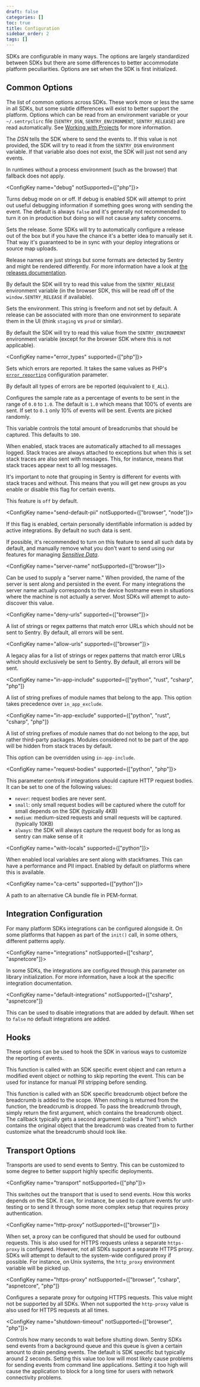 ```yaml
---
draft: false
categories: []
toc: true
title: Configuration
sidebar_order: 2
tags: []
---
```


SDKs are configurable in many ways. The options are largely standardized between SDKs but there are
some differences to better accommodate platform peculiarities. Options are set when the SDK is first
initialized.

<PlatformContent includePath="configuration/config-intro" />

## Common Options

The list of common options across SDKs. These work more or less the same in all SDKs, but some
subtle differences will exist to better support the platform. Options which can be read from an environment variable or your `~/.sentryclirc` file (`SENTRY_DSN`, `SENTRY_ENVIRONMENT`, `SENTRY_RELEASE`) are read automatically. See [Working with Projects](/cli/configuration/#sentry-cli-working-with-projects) for more information.

<ConfigKey name="dsn"><markdown>

The _DSN_ tells the SDK where to send the events to. If this value is not
provided, the SDK will try to read it from the `SENTRY_DSN` environment
variable. If that variable also does not exist, the SDK will just not send any
events.

In runtimes without a process environment (such as the browser) that fallback does not apply.

</markdown></ConfigKey>


<ConfigKey name="debug" notSupported={["php"]}><markdown>

Turns debug mode on or off. If debug is enabled SDK will attempt to print out useful debugging
information if something goes wrong with sending the event. The default is always `false` and
it's generally not recommended to turn it on in production but doing so will not cause any
safety concerns.

</markdown></ConfigKey>

<ConfigKey name="release"><markdown>

Sets the release. Some SDKs will try to automatically configure a release out of the box but
if you have the chance it's a better idea to manually set it. That way it's guaranteed to be
in sync with your deploy integrations or source map uploads.

Release names are just strings but some formats are detected by Sentry and might be rendered
differently. For more information have a look at [the releases documentation](/workflow/releases/).

By default the SDK will try to read this value from the `SENTRY_RELEASE` environment
variable (in the browser SDK, this will be read off of the `window.SENTRY_RELEASE` if
available).

</markdown></ConfigKey>

<ConfigKey name="environment"><markdown>

Sets the environment. This string is freeform and not set by default. A release can be associated
with more than one environment to separate them in the UI (think `staging` vs `prod` or similar).

By default the SDK will try to read this value from the `SENTRY_ENVIRONMENT`
environment variable (except for the browser SDK where this is not applicable).

</markdown></ConfigKey>

<ConfigKey name="error_types" supported={["php"]}><markdown>

Sets which errors are reported. It takes the same values as PHP's [`error_reporting`](https://www.php.net/manual/errorfunc.configuration.php#ini.error-reporting) configuration parameter.

By default all types of errors are be reported (equivalent to `E_ALL`).

</markdown></ConfigKey>

<ConfigKey name="sample-rate"><markdown>

Configures the sample rate as a percentage of events to be sent in the range of `0.0` to `1.0`. The
default is `1.0` which means that 100% of events are sent. If set to `0.1` only 10% of events will
be sent. Events are picked randomly.

</markdown></ConfigKey>

<ConfigKey name="max-breadcrumbs"><markdown>

This variable controls the total amount of breadcrumbs that should be captured. This defaults
to `100`.

</markdown></ConfigKey>

<ConfigKey name="attach-stacktrace"><markdown>

When enabled, stack traces are automatically attached to all messages logged. Stack traces
are always attached to exceptions but when this is set stack traces are also sent with messages. This, for instance, means that stack traces appear next to all log messages.

It's important to note that grouping in Sentry is different for events with stack traces and without.
This means that you will get new groups as you enable or disable this flag for certain events.

This feature is `off` by default.

</markdown></ConfigKey>

<ConfigKey name="send-default-pii" notSupported={["browser", "node"]}><markdown>

If this flag is enabled, certain personally identifiable information is added by active integrations. By default no such data is sent.

If possible, it's recommended to turn on this feature to send all such data by default, and manually remove what you don't want to send using our features for managing [_Sensitive Data_](/data-management/sensitive-data/).

</markdown></ConfigKey>

<ConfigKey name="server-name" notSupported={["browser"]}><markdown>

Can be used to supply a "server name." When provided, the name of the server is sent along and
persisted in the event. For many integrations the server name actually corresponds to
the device hostname even in situations where the machine is not actually a server. Most SDKs
will attempt to auto-discover this value.

</markdown></ConfigKey>

<ConfigKey name="deny-urls" supported={["browser"]}><markdown>

A list of strings or regex patterns that match error URLs which should not be sent to Sentry. By default, all errors will be sent.

</markdown></ConfigKey>

<ConfigKey name="allow-urls" supported={["browser"]}><markdown>

A legacy alias for a list of strings or regex patterns that match error URLs which should exclusively be sent to Sentry. By default, all errors
will be sent.

</markdown></ConfigKey>

<ConfigKey
  name="in-app-include"
  supported={["python", "rust", "csharp", "php"]}
><markdown>

A list of string prefixes of module names that belong to the app. This option takes precedence over `in_app_exclude`.

</markdown></ConfigKey>

<ConfigKey
  name="in-app-exclude"
  supported={["python", "rust", "csharp", "php"]}
><markdown>

A list of string prefixes of module names that do not belong to the app, but rather third-party packages. Modules considered not to be part of the app will be hidden from stack traces by default.

This option can be overridden using `in-app-include`.

</markdown></ConfigKey>

<ConfigKey name="request-bodies" supported={["python", "php"]}><markdown>

This parameter controls if integrations should capture HTTP request bodies. It can be set to one
of the following values:

- `never`: request bodies are never sent.
- `small`: only small request bodies will be captured where the cutoff for small depends on the SDK (typically 4KB)
- `medium`: medium-sized requests and small requests will be captured. (typically 10KB)
- `always`: the SDK will always capture the request body for as long as sentry can make sense of it

</markdown></ConfigKey>

<ConfigKey name="with-locals" supported={["python"]}><markdown>

When enabled local variables are sent along with stackframes. This can have a performance
and PII impact. Enabled by default on platforms where this is available.

</markdown></ConfigKey>

<ConfigKey name="ca-certs" supported={["python"]}><markdown>

A path to an alternative CA bundle file in PEM-format.

</markdown></ConfigKey>

## Integration Configuration

For many platform SDKs integrations can be configured alongside it. On some platforms that
happen as part of the `init()` call, in some others, different patterns apply.

<ConfigKey name="integrations" notSupported={["csharp", "aspnetcore"]}><markdown>

In some SDKs, the integrations are configured through this parameter on library initialization.
For more information, have a look at the specific integration documentation.

</markdown></ConfigKey>

<ConfigKey
  name="default-integrations"
  notSupported={["csharp", "aspnetcore"]}
><markdown>

This can be used to disable integrations that are added by default. When set to `false` no
default integrations are added.

</markdown></ConfigKey>

## Hooks

These options can be used to hook the SDK in various ways to customize the reporting of events.

<ConfigKey name="before-send"><markdown>

This function is called with an SDK specific event object and can return a modified event object or
nothing to skip reporting the event. This can be used for instance for manual PII stripping before
sending.

</markdown></ConfigKey>

<ConfigKey name="before-breadcrumb"><markdown>

This function is called with an SDK specific breadcrumb object before the breadcrumb is added to the
scope. When nothing is returned from the function, the breadcrumb is dropped. To pass the
breadcrumb through, simply return the first argument, which contains the breadcrumb object.
The callback typically gets a second argument (called a "hint") which contains the original object
that the breadcrumb was created from to further customize what the breadcrumb should look like.

</markdown></ConfigKey>

## Transport Options

Transports are used to send events to Sentry. This can be customized to some degree to better
support highly specific deployments.

<ConfigKey name="transport" notSupported={["php"]}><markdown>

This switches out the transport that is used to send events. How this works depends on the SDK. It
can, for instance, be used to capture events for unit-testing or to send it through some more complex
setup that requires proxy authentication.

</markdown></ConfigKey>

<ConfigKey name="http-proxy" notSupported={["browser"]}><markdown>

When set, a proxy can be configured that should be used for outbound requests. This is also used for
HTTPS requests unless a separate `https-proxy` is configured. However, not all SDKs
support a separate HTTPS proxy. SDKs will attempt to default to the system-wide configured proxy
if possible. For instance, on Unix systems, the `http_proxy` environment variable will be picked up.

</markdown></ConfigKey>

<ConfigKey
  name="https-proxy"
  notSupported={["browser", "csharp", "aspnetcore", "php"]}
><markdown>

Configures a separate proxy for outgoing HTTPS requests. This value might not be supported by all
SDKs. When not supported the `http-proxy` value is also used for HTTPS requests at all times.

</markdown></ConfigKey>

<ConfigKey name="shutdown-timeout" notSupported={["browser", "php"]}><markdown>

Controls how many seconds to wait before shutting down. Sentry SDKs send events from a background
queue and this queue is given a certain amount to drain pending events. The default is SDK specific
but typically around 2 seconds. Setting this value too low will most likely cause problems for
sending events from command line applications. Setting it too high will cause the application to
block for a long time for users with network connectivity problems.

</markdown></ConfigKey>
